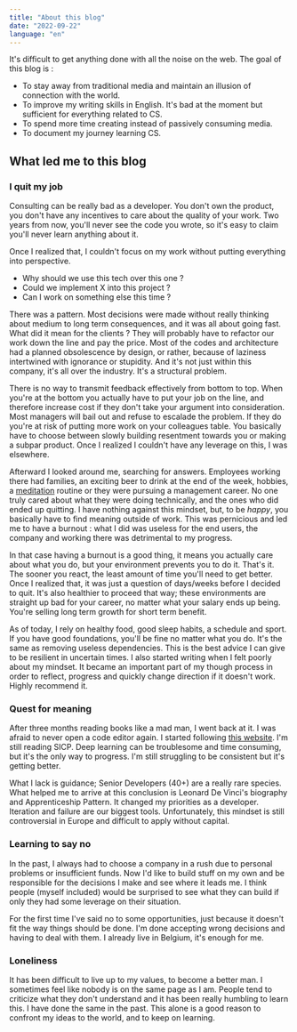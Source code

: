```yaml
---
title: "About this blog"
date: "2022-09-22"
language: "en"
---
```


It's difficult to get anything done with all the noise on the web. The goal of this blog is :

* To stay away from traditional media and maintain an illusion of connection with the world.
* To improve my writing skills in English. It's bad at the moment but sufficient for everything related to CS.
* To spend more time creating instead of passively consuming media.
* To document my journey learning CS.

## What led me to this blog
### I quit my job

Consulting can be really bad as a developer. You don't own the product, you don't have any incentives to care about the quality of your work. Two years from now, you'll never see the code you wrote, so it's easy to claim you'll never learn anything about it.

Once I realized that, I couldn't focus on my work without putting everything into perspective. 

* Why should we use this tech over this one ? <Sidenote note="Responses are always the same. The client doesn't want to. It's time consuming. One day we'll do it. Their goal is always to reduce time/cost, but they end up shooting themselves in the foot by delaying technical debt." />
* Could we implement X into this project ?
* Can I work on something else this time ?

There was a pattern. Most decisions were made without really thinking about medium to long term consequences, and it was all about going fast. What did it mean for the clients ? They will probably have to refactor our work down the line and pay the price. Most of the codes and architecture had a planned obsolescence by design, or rather, because of laziness intertwined with ignorance or stupidity. And it's not just within this company, it's all over the industry. It's a structural problem.

There is no way to transmit feedback effectively from bottom to top. When you're at the bottom you actually have to put your job on the line, and therefore increase cost if they don't take your argument into consideration. Most managers will bail out and refuse to escalade the problem. If they do you're at risk of putting more work on your colleagues table. You basically have to choose between slowly building resentment towards you or making a subpar product. Once I realized I couldn't have any leverage on this, I was elsewhere.

Afterward I looked around me, searching for answers. Employees working there had families, an exciting beer to drink at the end of the week, hobbies, a [meditation](https://www.washington.edu/news/2022/03/03/mindfulness-meditation-can-reduce-guilt-leading-to-unintended-negative-social-consequences/) routine or they were pursuing a management career. No one truly cared about what they were doing technically, and the ones who did ended up quitting. I have nothing against this mindset, but, to be *happy*, you basically have to find meaning outside of work. This was pernicious and led me to have a burnout : what I did was useless for the end users<Sidenote withNumber note="In B2B, as a consultant, it's all about reducing cost once BM signed the contract. They have incentives to micromanage their employees from here." />, the company and working there was detrimental to my progress.

In that case having a burnout is a good thing, it means you actually care about what you do, but your environment prevents you to do it. That's it. The sooner you react, the least amount of time you'll need to get better. Once I realized that, it was just a question of days/weeks before I decided to quit. It's also healthier to proceed that way; these environments are straight up bad for your career, no matter what your salary ends up being. You're selling long term growth for short term benefit<Sidenote withNumber note="You could go even further. A career depends on peer-review. I'd rather have a compliment from Donald Knuth than receiving a 50% raise based on blank statement. Judgement from incompetent colleagues don't hold any value and your HR has no legitimacy to give you advice regarding your next move. When you're surrounded by BS corporate stuff, it's harder to keep in mind." />.

As of today, I rely on healthy food, good sleep habits, a schedule and sport. If you have good foundations, you'll be fine no matter what you do. It's the same as removing useless dependencies. This is the best advice I can give to be resilient in uncertain times. I also started writing when I felt poorly about my mindset. It became an important part of my though process in order to reflect, progress and quickly change direction if it doesn't work. Highly recommend it.


### Quest for meaning

After three months reading books like a mad man, I went back at it. I was afraid to never open a code editor again. I started following [this website](https://teachyourselfcs.com). I'm still reading SICP. Deep learning can be troublesome and time consuming, but it's the only way to progress. I'm still struggling to be consistent but it's getting better. 

What I lack is guidance; Senior Developers (40+) are a really rare species. What helped me to arrive at this conclusion is Leonard De Vinci's biography and Apprenticeship Pattern<Sidenote withNumber note="I'll write a post on this because remapping the way you learn is a really interesting topic." />. It changed my priorities as a developer. Iteration and failure are our biggest tools. Unfortunately, this mindset is still controversial in Europe and difficult to apply without capital.


### Learning to say no

In the past, I always had to choose a company in a rush due to personal problems or insufficient funds. Now I'd like to build stuff on my own and be responsible for the decisions I make and see where it leads me. I think people (myself included) would be surprised to see what they can build if only they had some leverage on their situation.

For the first time I've said no to some opportunities, just because it doesn't fit the way things should be done. I'm done accepting wrong decisions and having to deal with them. I already live in Belgium, it's enough for me.

### Loneliness

It has been difficult to live up to my values, to become a better man. I sometimes feel like nobody is on the same page as I am. People tend to criticize what they don't understand and it has been really humbling to learn this. I have done the same in the past. This alone is a good reason to confront my ideas to the world, and to keep on learning.